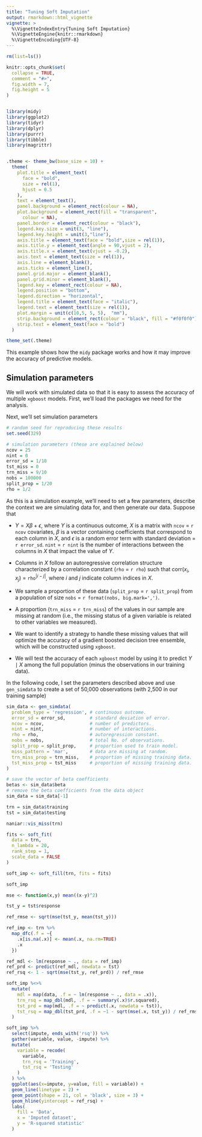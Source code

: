 ```yaml
---
title: "Tuning Soft Imputation"
output: rmarkdown::html_vignette
vignette: >
  %\VignetteIndexEntry{Tuning Soft Imputation}
  %\VignetteEngine{knitr::rmarkdown}
  %\VignetteEncoding{UTF-8}
---
```



```r

rm(list=ls())

knitr::opts_chunk$set(
  collapse = TRUE,
  comment = "#>",
  fig.width = 7, 
  fig.height = 5
)


library(midy)
library(ggplot2)
library(tidyr)
library(dplyr)
library(purrr)
library(tibble)
library(magrittr)


.theme <- theme_bw(base_size = 10) + 
  theme(
    plot.title = element_text(
      face = "bold",
      size = rel(1),
      hjust = 0.5
    ),
    text = element_text(),
    panel.background = element_rect(colour = NA),
    plot.background = element_rect(fill = "transparent",
      colour = NA),
    panel.border = element_rect(colour = "black"),
    legend.key.size = unit(3, "line"),
    legend.key.height = unit(3,"line"),
    axis.title = element_text(face = "bold",size = rel(1)),
    axis.title.y = element_text(angle = 90,vjust = 2),
    axis.title.x = element_text(vjust = -0.2),
    axis.text = element_text(size = rel(1)),
    axis.line = element_blank(),
    axis.ticks = element_line(),
    panel.grid.major = element_blank(),
    panel.grid.minor = element_blank(),
    legend.key = element_rect(colour = NA),
    legend.position = "bottom",
    legend.direction = "horizontal",
    legend.title = element_text(face = "italic"),
    legend.text = element_text(size = rel(1)),
    plot.margin = unit(c(10,5, 5, 5),  "mm"),
    strip.background = element_rect(colour = "black", fill = "#f0f0f0"),
    strip.text = element_text(face = "bold")
  )

theme_set(.theme)

```

This example shows how the `midy` package works and how it may improve the accuracy of predictive models. 

## Simulation parameters

We will work with simulated data so that it is easy to assess the accuracy of multiple `xgboost` models. First, we'll load the packages we need for the analysis.

Next, we'll set simulation parameters

```r

# random seed for reproducing these results
set.seed(329)

# simulation parameters (these are explained below)
ncov = 25
nint = 0
error_sd = 1/10
tst_miss = 0
trn_miss = 9/10
nobs = 100000
split_prop = 1/20
rho = 1/2

```

As this is a simulation example, we'll need to set a few parameters, describe the context we are simulating data for, and then generate our data. Suppose that

- $Y = X\beta + \epsilon$, where $Y$ is a continuous outcome, $X$ is a matrix with `ncov` = `r ncov` covariates, $\beta$ is a vector containing coefficients that correspond to each column in $X$, and $\epsilon$ is a random error term with standard deviation = `r error_sd`. `nint` = `r nint` is the number of interactions between the columns in $X$ that impact the value of $Y$.

- Columns in $X$ follow an autoregressive correlation structure characterized by a correlation constant (`rho` = `r rho`) such that corr$(x_i, x_j)$ =  `rho`$^{\left|i-j\right|}$, where $i$ and $j$ indicate column indices in $X$.

- We sample a proportion of these data (`split_prop` = `r split_prop`) from a population of size `nobs` = `r format(nobs, big.mark=',')`. 

- A proportion (`trn_miss` = `r trn_miss`) of the values in our sample are missing at random (i.e., the missing status of a given variable is related to other variables we measured).

- We want to identify a strategy to handle these missing values that will optimize the accuracy of a gradient boosted decision tree ensemble, which will be constructed using `xgboost`. 

- We will test the accuracy of each `xgboost` model by using it to predict $Y \mid X$ among the full population (minus the observations in our training data).

In the following code, I set the parameters described above and use `gen_simdata` to create a set of 50,000 observations (with 2,500 in our training sample)

```r

sim_data <- gen_simdata(
  problem_type = 'regression', # continuous outcome.
  error_sd = error_sd,         # standard deviation of error.
  ncov = ncov,                 # number of predictors.
  nint = nint,                 # number of interactions.
  rho = rho,                   # autoregression constant.
  nobs = nobs,                 # total No. of observations.
  split_prop = split_prop,     # proportion used to train model.
  miss_pattern = 'mar',        # data are missing at random.
  trn_miss_prop = trn_miss,    # proportion of missing training data.
  tst_miss_prop = tst_miss     # proportion of missing training data.
)

# save the vector of beta coefficients
betas <- sim_data$beta
# remove the beta coefficients from the data object
sim_data = sim_data[-1]

trn = sim_data$training
tst = sim_data$testing

```

```r

naniar::vis_miss(trn)

```



```r

fits <- soft_fit(
  data = trn,
  n_lambda = 20, 
  rank_step = 1, 
  scale_data = FALSE
) 

soft_imp <- soft_fill(trn, fits = fits)

soft_imp

```



```r

mse <- function(x,y) mean((x-y)^2)

tst_y = tst$response

ref_rmse <- sqrt(mse(tst_y, mean(tst_y)))

ref_imp <- trn %>% 
  map_dfc(.f = ~{
    .x[is.na(.x)] <- mean(.x, na.rm=TRUE)
    .x
  })

ref_mdl <- lm(response ~ ., data = ref_imp)
ref_prd <- predict(ref_mdl, newdata = tst)
ref_rsq <- 1 - sqrt(mse(tst_y, ref_prd)) / ref_rmse

soft_imp %<>% 
  mutate(
    mdl = map(data, .f = ~ lm(response ~ ., data = .x)),
    trn_rsq = map_dbl(mdl, .f = ~ summary(.x)$r.squared),
    tst_prd = map(mdl, .f = ~ predict(.x, newdata = tst)),
    tst_rsq = map_dbl(tst_prd, .f = ~1 - sqrt(mse(.x, tst_y)) / ref_rmse),
  )

soft_imp %>% 
  select(impute, ends_with('rsq')) %>% 
  gather(variable, value, -impute) %>% 
  mutate(
    variable = recode(
      variable, 
      trn_rsq = 'Training',
      tst_rsq = 'Testing'
    )
  ) %>% 
  ggplot(aes(x=impute, y=value, fill = variable)) +
  geom_line(linetype = 2) +
  geom_point(shape = 21, col = 'black', size = 3) + 
  geom_hline(yintercept = ref_rsq) + 
  labs(
    fill = 'Data', 
    x = 'Imputed dataset',
    y = 'R-squared statistic'
  )

```



